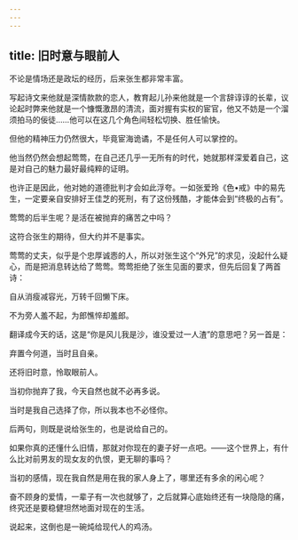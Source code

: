 ```yaml
---
---
---
```

title: 旧时意与眼前人
---




不论是情场还是政坛的经历，后来张生都非常丰富。

写起诗文来他就是深情款款的恋人，教育起儿孙来他就是一个言辞谆谆的长辈，议论起时弊来他就是一个慷慨激昂的清流，面对握有实权的宦官，他又不妨是一个溜须拍马的佞徒……他可以在这几个角色间轻松切换、胜任愉快。

但他的精神压力仍然很大，毕竟宦海诡谲，不是任何人可以掌控的。

他当然仍然会想起莺莺，在自己还几乎一无所有的时代，她就那样深爱着自己，这是对自己的魅力最好最纯粹的证明。

也许正是因此，他对她的道德批判才会如此浮夸。一如张爱玲《色•戒》中的易先生，一定要亲自安排好王佳芝的死刑，有了这份残酷，才能体会到“终极的占有”。

莺莺的后半生呢？是活在被抛弃的痛苦之中吗？

这符合张生的期待，但大约并不是事实。

莺莺的丈夫，似乎是个忠厚诚悫的人，所以对张生这个“外兄”的求见，没起什么疑心，而是把消息转达给了莺莺。莺莺拒绝了张生见面的要求，但先后回复了两首诗：

自从消瘦减容光，万转千回懒下床。

不为旁人羞不起，为郎憔悴却羞郎。

翻译成今天的话，这是“你是风儿我是沙，谁没爱过一人渣”的意思吧？另一首是：

弃置今何道，当时且自亲。

还将旧时意，怜取眼前人。

当初你抛弃了我，今天自然也就不必再多说。

当时是我自己选择了你，所以我本也不必怪你。

后两句，则既是说给张生的，也是说给自己的。

如果你真的还懂什么旧情，那就对你现在的妻子好一点吧。——这个世界上，有什么比对前男友的现女友的仇恨，更无聊的事吗？

当初的感情，现在我自然是用在我的家人身上了，哪里还有多余的闲心呢？

奋不顾身的爱情，一辈子有一次也就够了，之后就算心底始终还有一块隐隐的痛，终究还是要稳健坦然地面对现在的生活。

说起来，这倒也是一碗炖给现代人的鸡汤。